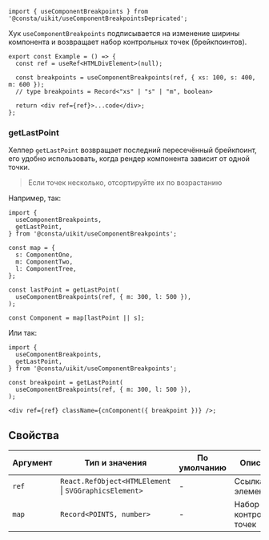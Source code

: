 
```tsx
import { useComponentBreakpoints } from '@consta/uikit/useComponentBreakpointsDepricated';
```

<UseComponentBreakpointsExample />

Хук `useComponentBreakpoints` подписывается на изменение ширины компонента и возвращает набор контрольных точек (брейкпоинтов).

```tsx
export const Example = () => {
  const ref = useRef<HTMLDivElement>(null);

  const breakpoints = useComponentBreakpoints(ref, { xs: 100, s: 400, m: 600 });
  // type breakpoints = Record<"xs" | "s" | "m", boolean>

  return <div ref={ref}>...code</div>;
};
```

### getLastPoint

Хелпер `getLastPoint` возвращает последний пересечённый брейкпоинт,
его удобно использовать, когда рендер компонента зависит от одной точки.

> Если точек несколько, отсортируйте их по возрастанию

Например, так:

```tsx
import {
  useComponentBreakpoints,
  getLastPoint,
} from '@consta/uikit/useComponentBreakpoints';

const map = {
  s: ComponentOne,
  m: ComponentTwo,
  l: ComponentTree,
};

const lastPoint = getLastPoint(
  useComponentBreakpoints(ref, { m: 300, l: 500 }),
);

const Component = map[lastPoint || s];
```

Или так:

```tsx
import {
  useComponentBreakpoints,
  getLastPoint,
} from '@consta/uikit/useComponentBreakpoints';

const breakpoint = getLastPoint(
  useComponentBreakpoints(ref, { m: 300, l: 500 }),
);

<div ref={ref} className={cnComponent({ breakpoint })} />;
```

## Свойства

| Аргумент | Тип и значения                                             | По умолчанию | Описание                |
| -------- | ---------------------------------------------------------- | ------------ | ----------------------- |
| `ref`    | `React.RefObject<HTMLElement` &#124; `SVGGraphicsElement>` | -            | Ссылка на элемент       |
| `map`    | `Record<POINTS, number>`                                   | -            | Набор контрольных точек |
